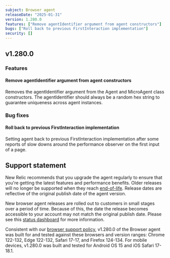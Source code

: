 ```yaml
---
subject: Browser agent
releaseDate: "2025-01-31"
version: 1.280.0
features: ["Remove agentIdentifier argument from agent constructors"]
bugs: ["Roll back to previous FirstInteraction implementation"]
security: []
---
```


## v1.280.0

### Features

#### Remove agentIdentifier argument from agent constructors
Removes the agentIdentifier argument from the Agent and MicroAgent class constructors. The agentIdentifier should always be a random hex string to guarantee uniqueness across agent instances.


### Bug fixes

#### Roll back to previous FirstInteraction implementation
Setting agent back to previous FirstInteraction implementation after some reports of slow downs around the performance observer on the first input of a page.

## Support statement

New Relic recommends that you upgrade the agent regularly to ensure that you're getting the latest features and performance benefits. Older releases will no longer be supported when they reach [end-of-life](https://docs.newrelic.com/docs/browser/browser-monitoring/getting-started/browser-agent-eol-policy/). Release dates are reflective of the original publish date of the agent version.

New browser agent releases are rolled out to customers in small stages over a period of time. Because of this, the date the release becomes accessible to your account may not match the original publish date. Please see this [status dashboard](https://newrelic.github.io/newrelic-browser-agent-release/) for more information.

Consistent with our [browser support policy](https://docs.newrelic.com/docs/browser/new-relic-browser/getting-started/compatibility-requirements-browser-monitoring/#browser-types), v1.280.0 of the Browser agent was built for and tested against these browsers and version ranges: Chrome 122-132, Edge 122-132, Safari 17-17, and Firefox 124-134. For mobile devices, v1.280.0 was built and tested for Android OS 15 and iOS Safari 17-18.1.